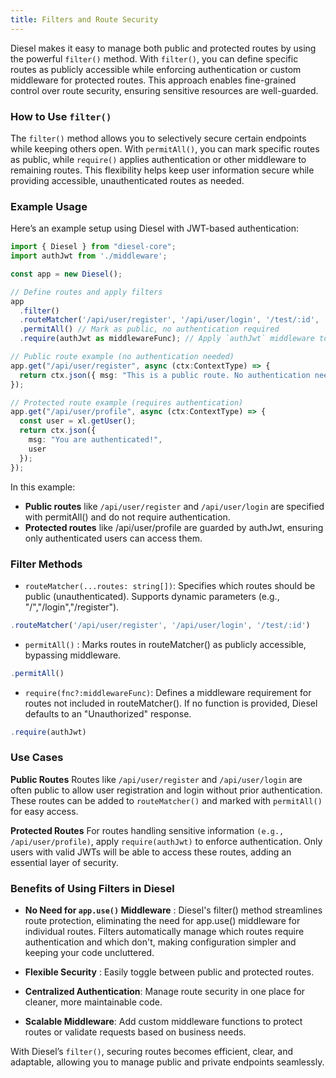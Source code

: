 ```yaml
---
title: Filters and Route Security
---
```


Diesel makes it easy to manage both public and protected routes by using the powerful `filter()` method. With `filter()`, you can define specific routes as publicly accessible while enforcing authentication or custom middleware for protected routes. This approach enables fine-grained control over route security, ensuring sensitive resources are well-guarded.

### How to Use `filter()`

The `filter()` method allows you to selectively secure certain endpoints while keeping others open. With `permitAll()`, you can mark specific routes as public, while `require()` applies authentication or other middleware to remaining routes. This flexibility helps keep user information secure while providing accessible, unauthenticated routes as needed.

### Example Usage

Here’s an example setup using Diesel with JWT-based authentication:

```typescript
import { Diesel } from "diesel-core";
import authJwt from './middleware';

const app = new Diesel();

// Define routes and apply filters
app
  .filter()
  .routeMatcher('/api/user/register', '/api/user/login', '/test/:id', '/cookie') // Public routes
  .permitAll() // Mark as public, no authentication required
  .require(authJwt as middlewareFunc); // Apply `authJwt` middleware to all other routes

// Public route example (no authentication needed)
app.get("/api/user/register", async (ctx:ContextType) => {
  return ctx.json({ msg: "This is a public route. No authentication needed." });
});

// Protected route example (requires authentication)
app.get("/api/user/profile", async (ctx:ContextType) => {
  const user = xl.getUser();
  return ctx.json({
    msg: "You are authenticated!",
    user
  });
});

```
In this example:
* **Public routes** like `/api/user/register` and `/api/user/login` are specified with permitAll() and do not require authentication.
* **Protected routes** like /api/user/profile are guarded by authJwt, ensuring only authenticated users can access them.

### Filter Methods
* `routeMatcher(...routes: string[])`: Specifies which routes should be public (unauthenticated). Supports dynamic parameters (e.g., "/","/login","/register").
```typescript
.routeMatcher('/api/user/register', '/api/user/login', '/test/:id')
```
* `permitAll()` : Marks routes in routeMatcher() as publicly accessible, bypassing middleware.
```typescript
.permitAll()
```
* `require(fnc?:middlewareFunc)`:  Defines a middleware requirement for routes not included in routeMatcher(). If no function is provided, Diesel defaults to an "Unauthorized" response.
```typescript
.require(authJwt)
```

### Use Cases
**Public Routes**
Routes like `/api/user/register` and `/api/user/login` are often public to allow user registration and login without prior authentication. These routes can be added to `routeMatcher()` and marked with `permitAll()` for easy access.

**Protected Routes**
For routes handling sensitive information `(e.g., /api/user/profile)`, apply `require(authJwt)` to enforce authentication. Only users with valid JWTs will be able to access these routes, adding an essential layer of security.

### Benefits of Using Filters in Diesel
* **No Need for `app.use()` Middleware** : Diesel's filter() method streamlines route protection, eliminating the need for app.use() middleware for individual routes. Filters automatically manage which routes require authentication and which don't, making configuration simpler and keeping your code uncluttered.

* **Flexible Security** : Easily toggle between public and protected routes.

* **Centralized Authentication**: Manage route security in one place for cleaner, more maintainable code.

* **Scalable Middleware**: Add custom middleware functions to protect routes or validate requests based on business needs.

With Diesel’s `filter()`, securing routes becomes efficient, clear, and adaptable, allowing you to manage public and private endpoints seamlessly.